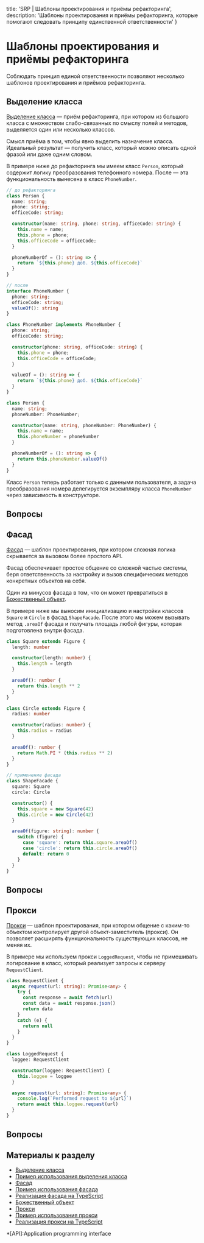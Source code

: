 
  title: 'SRP | Шаблоны проектирования и приёмы рефакторинга',
  description: 'Шаблоны проектирования и приёмы рефакторинга, которые помогают следовать принципу единственной ответственности'
}


# Шаблоны проектирования и приёмы рефакторинга

Соблюдать принцип единой ответственности позволяют несколько шаблонов проектирования и приёмов рефакторинга.

## Выделение класса
[Выделение класса](https://refactoring.guru/ru/extract-class) — приём рефакторинга, при котором из большого класса с множеством слабо-связанных по смыслу полей и методов, выделяется один или несколько классов.

Смысл приёма в том, чтобы явно выделить назначение класса. Идеальный результат — получить класс, который можно описать одной фразой или даже одним словом.

В примере ниже до рефакторинга мы имеем класс `Person`, который содержит логику преобразования телефонного номера. После — эта функциональность вынесена в класс `PhoneNumber`.

```ts
// до рефакторинга
class Person {
  name: string;
  phone: string;
  officeCode: string;

  constructor(name: string, phone: string, officeCode: string) {
    this.name = name;
    this.phone = phone;
    this.officeCode = officeCode;
  }

  phoneNumberOf = (): string => {
    return `${this.phone} доб. ${this.officeCode}`
  }
}

// после
interface PhoneNumber {
  phone: string;
  officeCode: string;
  valueOf(): string
}

class PhoneNumber implements PhoneNumber {
  phone: string;
  officeCode: string;

  constructor(phone: string, officeCode: string) {
    this.phone = phone;
    this.officeCode = officeCode;
  }

  valueOf = (): string => {
    return `${this.phone} доб. ${this.officeCode}`
  }
}

class Person {
  name: string;
  phoneNumber: PhoneNumber;

  constructor(name: string, phoneNumber: PhoneNumber) {
    this.name = name;
    this.phoneNumber = phoneNumber
  }

  phoneNumberOf = (): string => {
    return this.phoneNumber.valueOf()
  }
}
```

Класс `Person` теперь работает только с данными пользователя, а задача преобразования номера делегируется экземпляру класса `PhoneNumber` через зависимость в конструкторе.

## Вопросы
<Quiz name='srp-patterns-1' />
<Quiz name='srp-patterns-2' />
<Quiz name='srp-patterns-3' />

## Фасад
[Фасад](https://refactoring.guru/ru/design-patterns/facade) — шаблон проектирования, при котором сложная логика скрывается за вызовом более простого API.

Фасад обеспечивает простое общение со сложной частью системы, беря ответственность за настройку и вызов специфических методов конкретных объектов на себя.

Один из минусов фасада в том, что он может превратиться в [Божественный объект](https://ru.wikipedia.org/wiki/Божественный_объект).

В примере ниже мы выносим инициализацию и настройки классов `Square` и `Circle` в фасад `ShapeFacade`. После этого мы можем вызывать метод `.areaOf` фасада и получать площадь любой фигуры, которая подготовлена внутри фасада.

```ts
class Square extends Figure {
  length: number

  constructor(length: number) {
    this.length = length
  }

  areaOf(): number {
    return this.length ** 2
  }
}

class Circle extends Figure {
  radius: number

  constructor(radius: number) {
    this.radius = radius
  }

  areaOf(): number {
    return Math.PI * (this.radius ** 2)
  }
}

// применение фасада
class ShapeFacade {
  square: Square
  circle: Circle

  constructor() {
    this.square = new Square(42)
    this.circle = new Circle(42)
  }

  areaOf(figure: string): number {
    switch (figure) {
      case 'square': return this.square.areaOf()
      case 'circle': return this.circle.areaOf()
      default: return 0
    }
  }
}
```

## Вопросы
<Quiz name='srp-patterns-4' />
<Quiz name='srp-patterns-5' />
<Quiz name='srp-patterns-6' />

## Прокси
[Прокси](https://refactoring.guru/ru/design-patterns/proxy) — шаблон проектирования, при котором общение с каким-то объектом контролирует другой объект-заместитель (прокси). Он позволяет расширять функциональность существующих классов, не меняя их.

В примере мы используем прокси `LoggedRequest`, чтобы не примешивать логирование в класс, который реализует запросы к серверу `RequestClient`.

```ts
class RequestClient {
  async request(url: string): Promise<any> {
    try {
      const response = await fetch(url)
      const data = await response.json()
      return data
    }
    catch (e) {
      return null
    }
  }
}

class LoggedRequest {
  loggee: RequestClient

  constructor(loggee: RequestClient) {
    this.loggee = loggee
  }

  async request(url: string): Promise<any> {
    console.log(`Performed request to ${url}`)
    return await this.loggee.request(url)
  }
}
```

## Вопросы
<Quiz name='srp-patterns-7' />
<Quiz name='srp-patterns-8' />

## Материалы к разделу
- [Выделение класса](https://ru.wikipedia.org/wiki/Выделение_частного_класса_данных)
- [Пример использования выделения класса](https://refactoring.guru/ru/extract-class)
- [Фасад](https://github.com/kamranahmedse/design-patterns-for-humans/blob/master/README.md#-facade)
- [Пример использования фасада](https://refactoring.guru/ru/design-patterns/facade)
- [Реализация фасада на TypeScript](https://github.com/torokmark/design_patterns_in_typescript/blob/master/facade/facade.ts)
- [Божественный объект](https://ru.wikipedia.org/wiki/Божественный_объект )
- [Прокси](https://github.com/kamranahmedse/design-patterns-for-humans/blob/master/README.md#-proxy)
- [Пример использования прокси](https://refactoring.guru/ru/design-patterns/proxy)
- [Реализация прокси на TypeScript](https://github.com/torokmark/design_patterns_in_typescript/blob/master/proxy/proxy.ts)

*[API]:Application programming interface
